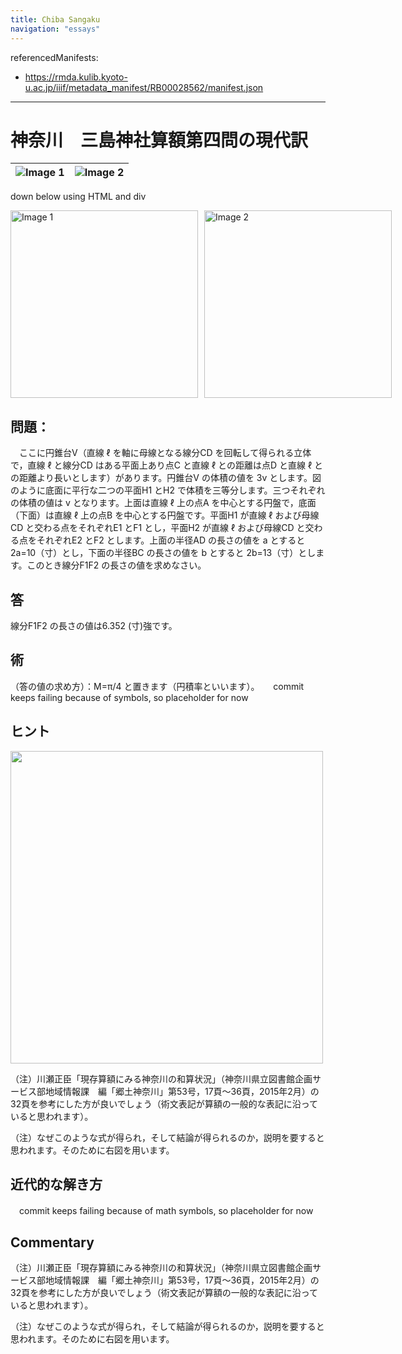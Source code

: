```yaml
---
title: Chiba Sangaku
navigation: "essays"
---
```

 
referencedManifests:
  - https://rmda.kulib.kyoto-u.ac.jp/iiif/metadata_manifest/RB00028562/manifest.json
---

# 神奈川　三島神社算額第四問の現代訳

| ![Image 1](https://tonothan.github.io/mishima-original-cutout.jpg) | ![Image 2](https://tonothan.github.io/mishima-kanagawa-schematicdrawing.png) |
|--------------------------------------------|--------------------------------------------|

down below using HTML and div

<div style="display: flex; gap: 10px;">
    <img src="https://tonothan.github.io/mishima-original-cutout.jpg" alt="Image 1" width="300"/>
    <img src="https://tonothan.github.io/mishima-kanagawa-schematicdrawing.png" alt="Image 2" width="300"/>
</div>


 
## 問題：
　ここに円錐台V（直線 ℓ を軸に母線となる線分CD を回転して得られる立体で，直線 ℓ と線分CD はある平面上あり点C と直線 ℓ との距離は点D と直線 ℓ との距離より長いとします）があります。円錐台V の体積の値を 3v  とします。図のように底面に平行な二つの平面H1 とH2 で体積を三等分します。三つそれぞれの体積の値は v となります。上面は直線 ℓ 上の点A を中心とする円盤で，底面（下面）は直線 ℓ 上の点B を中心とする円盤です。平面H1 が直線 ℓ および母線CD と交わる点をそれぞれE1 とF1 とし，平面H2 が直線 ℓ および母線CD と交わる点をそれぞれE2 とF2 とします。上面の半径AD の長さの値を a とすると 2a=10（寸）とし，下面の半径BC の長さの値を b とすると 2b=13（寸）とします。このとき線分F1F2 の長さの値を求めなさい。

## 答

線分F1F2 の長さの値は6.352 (寸)強です。
 
## 術

（答の値の求め方）：M=π/4 と置きます（円積率といいます）。
　
commit keeps failing because of symbols, so placeholder for now


## ヒント

<Image
  height="500px"
  label="Chiba Sangaku problem hint."
  src="https://tonothan.github.io/mishima-kanagawa-hintdrawing.png"
/>

（注）川瀬正臣「現存算額にみる神奈川の和算状況」（神奈川県立図書館企画サービス部地域情報課　編「郷土神奈川」第53号，17頁～36頁，2015年2月）の32頁を参考にした方が良いでしょう（術文表記が算額の一般的な表記に沿っていると思われます）。

（注）なぜこのような式が得られ，そして結論が得られるのか，説明を要すると思われます。そのために右図を用います。

## 近代的な解き方

　commit keeps failing because of math symbols, so placeholder for now
## Commentary

（注）川瀬正臣「現存算額にみる神奈川の和算状況」（神奈川県立図書館企画サービス部地域情報課　編「郷土神奈川」第53号，17頁～36頁，2015年2月）の32頁を参考にした方が良いでしょう（術文表記が算額の一般的な表記に沿っていると思われます）。

（注）なぜこのような式が得られ，そして結論が得られるのか，説明を要すると思われます。そのために右図を用います。









